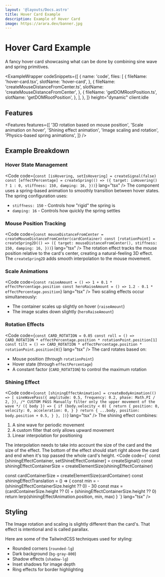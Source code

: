 ```yaml
---
layout: '@layouts/Docs.astro'
title: Hover Card Example
description: Example of Hover Card
image: https://arara.dev/banner.jpg
---
```





# Hover Card <span class="text-arara-text/50">Example</span>

A fancy hover card showcasing what can be done by combining sine wave and spring primitives.

<ExampleWrapper
  codeSnippets={[
    {
      name: 'code',
      files: [
        {
          fileName: 'hover-card.tsx',
          slotName: 'hover-card',
        },
        {
          fileName: 'createMouseDistanceFromCenter.ts',
          slotName: 'createMouseDistanceFromCenter',
        },
        {
          fileName: 'getDOMRootPosition.ts',
          slotName: 'getDOMRootPosition',
        },
      ],
    },
  ]}
  height="dynamic"
  client:idle
>
  <HoverCard client:idle imgSrc={araraImage.src} class="max-w-64" />
  <RawCode slot="hover-card" code={RawHoverCard} lang="tsx" />
  <RawCode slot="getDOMRootPosition" code={RawGetDOMRootPosition} lang="tsx" />
  <RawCode
    slot="createMouseDistanceFromCenter"
    code={RawCreateMouseDistanceFromCenter}
    lang="tsx"
  />
</ExampleWrapper>

## Features

<Features
  features={[
  '3D rotation based on mouse position',
  'Scale animation on hover',
  'Shining effect animation',
  'Image scaling and rotation',
  'Physics-based spring animations',
]}
/>

## Example Breakdown

### Hover State Management
<Code code={`
const [isHovering, setIsHovering] = createSignal(false)
const [effectPercentage] = createSpring(() => ({
  target: isHovering() ? 1 : 0,
  stiffness: 150,
  damping: 16,
}))
`} lang="tsx" />
The component uses a spring-based animation to smoothly transition between hover states. The spring configuration uses:
- `stiffness: 150` - Controls how "rigid" the spring is
- `damping: 16` - Controls how quickly the spring settles

### Mouse Position Tracking
<Code code={`
const mouseDistanceFromCenter = createMouseDistanceFromCenter(cardContainer)
const [rotationPoint] = createSpring2D(() => ({
  target: mouseDistanceFromCenter(),
  stiffness: 150,
  damping: 16,
}))
`} lang="tsx" />
The rotation effect tracks the mouse position relative to the card's center, creating a natural-feeling 3D effect. The `createSpring2D` adds smooth interpolation to the mouse movement.

### Scale Animations
<Code code={`
const raiseAmount = () => 1 + 0.1 * effectPercentage.position
const heroRaiseAmount = () => 1.2 - 0.1 * effectPercentage.position
`} lang="tsx" />
Two scaling effects occur simultaneously:
- The container scales up slightly on hover (`raiseAmount`)
- The image scales down slightly (`heroRaiseAmount`)

### Rotation Effects
<Code code={`
const CARD_ROTATION = 0.05
const roll = () => CARD_ROTATION * effectPercentage.position * rotationPoint.position[1]
const tilt = () => CARD_ROTATION * effectPercentage.position * rotationPoint.position[0]
`} lang="tsx" />
The card rotates based on:
- Mouse position (through `rotationPoint`)
- Hover state (through `effectPercentage`)
- A constant factor (`CARD_ROTATION`) to control the maximum rotation

### Shining Effect

<Code code={`
const [shiningEffectAnimation] = createBodyAnimation(() => [
  sineWavePass({
    amplitude: 0.5,
    frequency: 0.2,
    phase: Math.PI / 2,
  }),
  /*
  CUSTOM PASS
  Manually filter only the upper movement of the wave
  */
  ({ body }) => {
    if (body.velocity < 0) {
      return {
        position: 0,
        velocity: 0,
        acceleration: 0,
      }
    }
    return {
      ...body,
      position: body.position + 0.5,
    }
  },
])
`} lang="tsx" />
The shining effect combines:
1. A sine wave for periodic movement
2. A custom filter that only allows upward movement
3. Linear interpolation for positioning

The interpolation needs to take into account the size of the card and the size of the effect. The bottom of the effect should start right above the card and end when it's top passed the whole card's height.
<Code code={`
const [shiningEffectContainer, setShineEffectContainer] = createSignal<HTMLDivElement>()
const shiningEffectContainerSize = createElementSize(shiningEffectContainer)

const cardContainerSize = createElementSize(cardContainer)
const shiningEffectTranslation = () => {
  const min = -(shiningEffectContainerSize.height ?? 0) - 30
  const max =
    (cardContainerSize.height ?? 0) + (shiningEffectContainerSize.height ?? 0)
  return lerp(shiningEffectAnimation.position, min, max)
}
`} lang="tsx" />

## Styling

The Image rotation and scaling is slightly different than the card's. That effect is intentional and is called <Link href="https://en.wikipedia.org/wiki/Parallax" newTab>parallax</Link>.

Here are some of the TailwindCSS techniques used for styling:
- Rounded corners (`rounded-lg`)
- Dark background (`bg-gray-800`)
- Shadow effects (`shadow-lg`)
- Inset shadows for image depth
- Ring effects for border highlighting